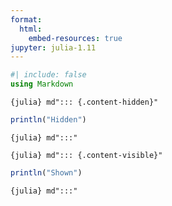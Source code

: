 ```yaml
---
format:
  html:
    embed-resources: true
jupyter: julia-1.11
---
```


```julia
#| include: false
using Markdown
```

`{julia} md"::: {.content-hidden}"`

```julia
println("Hidden")
```

`{julia} md":::"`


`{julia} md"::: {.content-visible}"`

```julia
println("Shown")
```

`{julia} md":::"`
